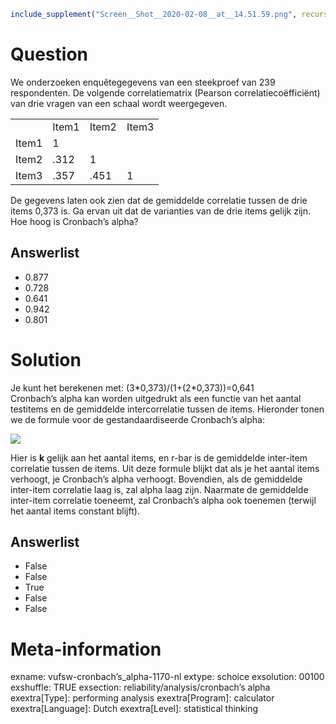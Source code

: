 ```r
include_supplement("Screen__Shot__2020-02-08__at__14.51.59.png", recursive = TRUE)
```

Question
========
We onderzoeken enquêtegegevens van een steekproef van 239 respondenten. De volgende correlatiematrix (Pearson correlatiecoëfficiënt) van drie vragen van een schaal wordt weergegeven.
 

<table>
<colgroup>
<col style="width: 25%" />
<col style="width: 25%" />
<col style="width: 25%" />
<col style="width: 25%" />
</colgroup>
<tbody>
<tr class="odd">
<td class="tvcss_2"><br />
</td>
<td class="tvcss_3">Item1</td>
<td class="tvcss_4">Item2</td>
<td class="tvcss_4">Item3</td>
</tr>
<tr class="even">
<td class="tvcss_2">Item1<br />
</td>
<td class="tvcss_3">1<br />
</td>
<td class="tvcss_4"><br />
</td>
<td class="tvcss_4"><br />
</td>
</tr>
<tr class="odd">
<td class="tvcss_2">Item2</td>
<td class="tvcss_3">.312</td>
<td class="tvcss_4">1</td>
<td class="tvcss_4"><br />
</td>
</tr>
<tr class="even">
<td class="tvcss_2">Item3</td>
<td class="tvcss_3">.357</td>
<td class="tvcss_4">.451</td>
<td class="tvcss_4">1</td>
</tr>
</tbody>
</table>

  
De gegevens laten ook zien dat de gemiddelde correlatie tussen de drie items 0,373 is. Ga ervan uit dat de varianties van de drie items gelijk zijn. Hoe hoog is Cronbach's alpha?

Answerlist
----------
* 0.877
* 0.728
* 0.641
* 0.942
* 0.801

Solution
========





Je kunt het berekenen met: (3\*0,373)/(1+(2\*0,373))=0,641  
Cronbach's alpha kan worden uitgedrukt als een functie van het aantal 
testitems en de gemiddelde intercorrelatie tussen de items. Hieronder 
tonen we de formule voor de gestandaardiseerde Cronbach’s alpha:
  
![](Screen__Shot__2020-02-08__at__14.51.59.png)
  
Hier is **k** gelijk aan het aantal items, en r-bar is de gemiddelde 
inter-item correlatie tussen de items.
Uit deze formule blijkt dat als je het aantal items verhoogt, je 
Cronbach’s alpha verhoogt. Bovendien, als de gemiddelde inter-item 
correlatie laag is, zal alpha laag zijn. Naarmate de gemiddelde inter-item 
correlatie toeneemt, zal Cronbach’s alpha ook toenemen (terwijl het aantal 
items constant blijft).



Answerlist
----------
* False
* False
* True
* False
* False

Meta-information
================
exname: vufsw-cronbach's_alpha-1170-nl
extype: schoice
exsolution: 00100
exshuffle: TRUE
exsection: reliability/analysis/cronbach's alpha
exextra[Type]: performing analysis
exextra[Program]: calculator
exextra[Language]: Dutch
exextra[Level]: statistical thinking

